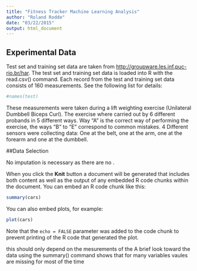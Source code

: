 ```yaml
---
title: "Fitness Tracker Machine Learning Analysis"
author: "Roland Rodde"
date: "03/22/2015"
output: html_document
---
```


## Experimental Data
Test set and training set data are taken from <http://groupware.les.inf.puc-rio.br/har>. The test set and training set data is loaded into R with the read.csv() command. Each record from the test and training set data consists of 160 measurements. See the following list for details:

```r
#names(test)
```

These measurements were taken during a lift weighting exercise (Unilateral Dumbbell Biceps Curl). The exercise where carried out by 6 different probands in 5 different ways. Way "A" is the correct way of performing the exercise, the ways "B" to "E" correspond to common mistakes. 4 Different sensors were collecting data: One at the belt, one at the arm, one at the forearm and one at the dumbbell.

##Data Selection

No imputation is necessary as there are no .

When you click the **Knit** button a document will be generated that includes both content as well as the output of any embedded R code chunks within the document. You can embed an R code chunk like this:

```r
summary(cars)
```

You can also embed plots, for example:

```r
plot(cars)
```

Note that the `echo = FALSE` parameter was added to the code chunk to prevent printing of the R code that generated the plot.


this should only depend on the mesurements of the 
A brief look toward the data using the summary() command shows that for many variables vaules are missing for most of the time